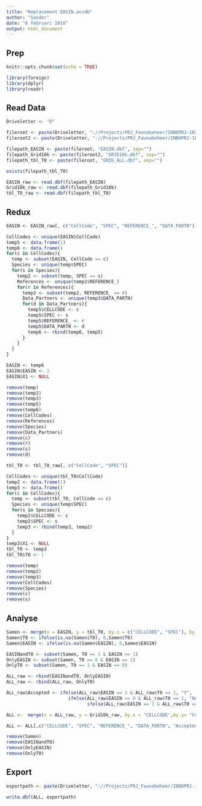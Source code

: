 ```yaml
---
title: "Replacement EASIN.accdb"
author: "Sander"
date: "6 februari 2018"
output: html_document
---
```

## Prep

```r
knitr::opts_chunk$set(echo = TRUE)
```
```r
library(foreign)
library(dplyr)
library(readr)
```

## Read Data

```r
Driveletter <- "D"

fileroot <- paste(Driveletter, "://Projects/PRJ_Faunabeheer/INBOPRJ-10217 - Monitoring exoten ikv EU- verordening IAS  Coördinatie, voorbereiding, implementatie en opvolging/EASIN_GIS/AWS Output/", sep="")
fileroot2 <- paste(Driveletter, "://Projects/PRJ_Faunabeheer/INBOPRJ-10217 - Monitoring exoten ikv EU- verordening IAS  Coördinatie, voorbereiding, implementatie en opvolging/EASIN_GIS/temp/", sep="")

filepath_EASIN <- paste(fileroot, "EASIN.dbf", sep="")
filepath_Grid10k <- paste(fileroot2, "GRID10k.dbf", sep="")
filepath_tbl_T0 <- paste(fileroot, "GRID_ALL.dbf", sep="")

exists(filepath_tbl_T0)

EASIN_raw <- read.dbf(filepath_EASIN)
Grid10k_raw <- read.dbf(filepath_Grid10k)
tbl_T0_raw <- read.dbf(filepath_tbl_T0)

```

## Redux
```r

EASIN <- EASIN_raw[, c("CellCode", "SPEC", "REFERENCE_", "DATA_PARTN")]

CellCodes <- unique(EASIN$CellCode)
temp5 <- data.frame(1)
temp6 <- data.frame()
for(c in CellCodes){
  temp <- subset(EASIN, CellCode == c)
  Species <- unique(temp$SPEC)
  for(s in Species){
    temp2 <- subset(temp, SPEC == s)
    References <- unique(temp2$REFERENCE_)
    for(r in References){
      temp3 <- subset(temp2, REFERENCE_ == r)
      Data_Partners <- unique(temp3$DATA_PARTN)
      for(d in Data_Partners){
        temp5$CELLCODE <- c
        temp5$SPEC <- s
        temp5$REFERENCE_ <- r
        temp5$DATA_PARTN <- d
        temp6 <- rbind(temp6, temp5)
      }
    }
  }
}

EASIN <- temp6
EASIN$EASIN <- 1
EASIN$X1 <- NULL
```
```r
remove(temp)
remove(temp2)
remove(temp3)
remove(temp5)
remove(temp6)
remove(CellCodes)
remove(References)
remove(Species)
remove(Data_Partners)
remove(c)
remove(r)
remove(s)
remove(d)

```
```r

tbl_T0 <- tbl_T0_raw[, c("CellCode", "SPEC")]

CellCodes <- unique(tbl_T0$CellCode)
temp2 <- data.frame(1)
temp3 <- data.frame()
for(c in CellCodes){
  temp <- subset(tbl_T0, CellCode == c)
  Species <- unique(temp$SPEC)
  for(s in Species){
    temp2$CELLCODE <- c
    temp2$SPEC <- s
    temp3 <- rbind(temp3, temp2)
  }
}
temp3$X1 <- NULL
tbl_T0 <- temp3
tbl_T0$T0 <- 1

```
```r
remove(temp)
remove(temp2)
remove(temp3)
remove(CellCodes)
remove(Species)
remove(c)
remove(s)
```
## Analyse

```r

Samen <- merge(x = EASIN, y = tbl_T0, by.x = c("CELLCODE", "SPEC"), by.y = c("CELLCODE", "SPEC"), all=T)
Samen$T0 <- ifelse(is.na(Samen$T0), 0,Samen$T0)
Samen$EASIN <- ifelse(is.na(Samen$EASIN), 0,Samen$EASIN)

EASINandT0 <- subset(Samen, T0 == 1 & EASIN == 1)
OnlyEASIN <- subset(Samen, T0 == 0 & EASIN == 1)
OnlyT0 <- subset(Samen, T0 == 1 & EASIN == 0)

ALL_raw <- rbind(EASINandT0, OnlyEASIN)
ALL_raw <- rbind(ALL_raw, OnlyT0)

ALL_raw$Accepted <- ifelse(ALL_raw$EASIN == 1 & ALL_raw$T0 == 1, "Y", 
                       ifelse(ALL_raw$EASIN == 0 & ALL_raw$T0 == 1, "New",
                              ifelse(ALL_raw$EASIN == 1 & ALL_raw$T0 == 0, "N", NA)))

ALL <-  merge(x = ALL_raw, y = Grid10k_raw, by.x = "CELLCODE",by.y= "CellCode", all.x = T)

ALL <- ALL[,c("CELLCODE", "SPEC", "REFERENCE_", "DATA_PARTN", "Accepted", "X", "Y")]
```
```r
remove(Samen)
remove(EASINandT0)
remove(OnlyEASIN)
remove(OnlyT0)
```
## Export
```r
exportpath <- paste(Driveletter, "://Projects/PRJ_Faunabeheer/INBOPRJ-10217 - Monitoring exoten ikv EU- verordening IAS  Coördinatie, voorbereiding, implementatie en opvolging/EASIN_GIS/Input/ALL.csv", sep="")

write.dbf(ALL, exportpath)
```



